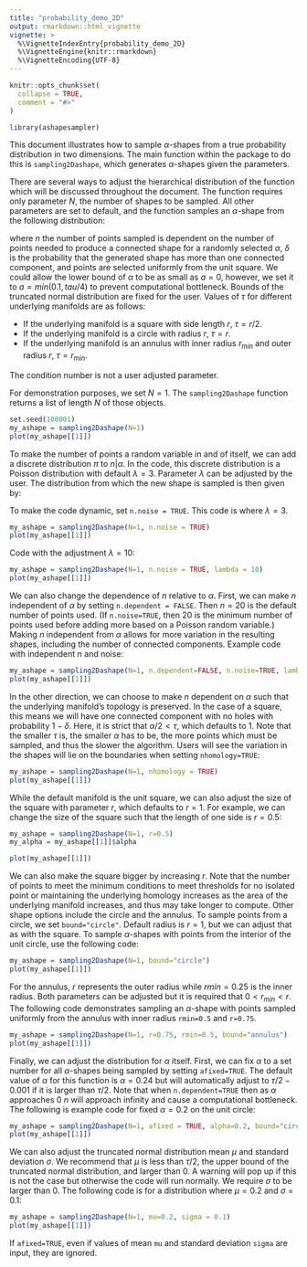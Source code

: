 ```yaml
---
title: "probability_demo_2D"
output: rmarkdown::html_vignette
vignette: >
  %\VignetteIndexEntry{probability_demo_2D}
  %\VignetteEngine{knitr::rmarkdown}
  %\VignetteEncoding{UTF-8}
---
```


```r
knitr::opts_chunk$set(
  collapse = TRUE,
  comment = "#>"
)
```

```r
library(ashapesampler)
```

This document illustrates how to sample $\alpha$-shapes from a true probability distribution in two dimensions. The main function within the package to do this is `sampling2Dashape`, which generates $\alpha$-shapes given the parameters. 

There are several ways to adjust the hierarchical distribution of the function which will be discussed throughout the document. The function requires only parameter $N$, the number of shapes to be sampled. All other parameters are set to default, and the function samples an $\alpha$-shape from the following distribution:

\begin{align*}
    \alpha & \sim \mathcal{N}_T(\mu=0.25,\sigma=0.5, a=\min(0.1, tau/4), b=\tau/2) \\
    n | \alpha & = n_{c min}(\alpha, \delta=0.05)\\
    x_1, ..., x_n & \stackrel{i.i.d.}{\sim} \text{Unif}(\mathcal{M} = \[0, 1\] \times \[0,1\]) 
\end{align*}

where $n$ the number of points sampled is dependent on the number of points needed to produce a connected shape for a randomly selected $\alpha$, $\delta$ is the probability that the generated shape has more than one connected component, and points are selected uniformly from the unit square. We could allow the lower bound of $\alpha$ to be as small as $a=0$, however, we set it to $a= min(0.1, tau/4)$ to prevent computational bottleneck. Bounds of the truncated normal distribution are fixed for the user. Values of $\tau$ for different underlying manifolds are as follows:

* If the underlying manifold is a square with side length $r$, $\tau=r/2$.
* If the underlying manifold is a circle with radius $r$, $\tau=r$.
* If the underlying manifold is an annulus with inner radius $r_{min}$ and outer radius $r$, $\tau = r_{min}$.

The condition number is not a user adjusted parameter.

For demonstration purposes, we set $N=1$. The `sampling2Dashape` function returns a list of length $N$ of those objects.

```r
set.seed(100001)
my_ashape = sampling2Dashape(N=1)
plot(my_ashape[[1]])
```

To make the number of points a random variable in and of itself, we can add a discrete distribution $\pi$ to $n | \alpha$. In the code, this discrete distribution is a Poisson distribution with default $\lambda = 3$. Parameter $\lambda$ can be adjusted by the user. The distribution from which the new shape is sampled is then given by:

\begin{align*}
    \alpha & \sim \mathcal{N}_T(\mu=0.25,\sigma=0.5, a=0, b=0.5) \\
    n | \alpha & = n_{c min}(\alpha, \delta=0.05) + \text{Poisson}(\lambda=3)\\
    x_1, ..., x_n & \stackrel{i.i.d.}{\sim} \text{Unif}(\mathcal{M} = \[0, 1\] \times \[0,1\]) 
\end{align*}

To make the code dynamic, set `n.noise = TRUE`. This code is where $\lambda = 3$. 

```r
my_ashape = sampling2Dashape(N=1, n.noise = TRUE)
plot(my_ashape[[1]])
```

Code with the adjustment $\lambda = 10$:

```r
my_ashape = sampling2Dashape(N=1, n.noise = TRUE, lambda = 10)
plot(my_ashape[[1]])
```

We can also change the dependence of $n$ relative to $\alpha$. First, we can make $n$ independent of $\alpha$ by setting `n.dependent = FALSE`. Then $n=20$ is the default number of points used. (If `n.noise=TRUE`, then 20 is the minimum number of points used before adding more based on a Poisson random variable.) Making $n$ independent from $\alpha$ allows for more variation in the resulting shapes, including the number of connected components. Example code with independent $n$ and noise:

```r
my_ashape = sampling2Dashape(N=1, n.dependent=FALSE, n.noise=TRUE, lambda = 5)
plot(my_ashape[[1]])
```

In the other direction, we can choose to make $n$ dependent on $\alpha$ such that the underlying manifold's topology is preserved. In the case of a square, this means we will have one connected component with no holes with probability $1 - \delta$. Here, it is strict that $\alpha/2 < \tau$, which defaults to 1. Note that the smaller $\tau$ is, the smaller $\alpha$ has to be, the more points which must be sampled, and thus the slower the algorithm. Users will see the variation in the shapes will lie on the boundaries when setting `nhomology=TRUE`:

```r
my_ashape = sampling2Dashape(N=1, nhomology = TRUE)
plot(my_ashape[[1]])
```

While the default manifold is the unit square, we can also adjust the size of the square with parameter $r$, which defaults to $r=1$. For example, we can change the size of the square such that the length of one side is $r = 0.5$: 

```r
my_ashape = sampling2Dashape(N=1, r=0.5)
my_alpha = my_ashape[[1]]$alpha

plot(my_ashape[[1]])
```

We can also make the square bigger by increasing $r$. Note that the number of points to meet the minimum conditions to meet thresholds for no isolated point or maintaining the underlying homology increases as the area of the underlying manifold increases, and thus may take longer to compute. Other shape options include the circle and the annulus. To sample points from a circle, we set `bound="circle"`. Default radius is $r=1$, but we can adjust that as with the square. To sample $\alpha$-shapes with points from the interior of the unit circle, use the following code:

```r
my_ashape = sampling2Dashape(N=1, bound="circle")
plot(my_ashape[[1]])
```

For the annulus, $r$ represents the outer radius while $rmin=0.25$ is the inner radius. Both parameters can be adjusted but it is required that $0 < r_{min} < r$. The following code demonstrates sampling an $\alpha$-shape with points sampled uniformly from the annulus with inner radius `rmin=0.5` and `r=0.75`.

```r
my_ashape = sampling2Dashape(N=1, r=0.75, rmin=0.5, bound="annulus")
plot(my_ashape[[1]])
```


Finally, we can adjust the distribution for $\alpha$ itself. First, we can fix $\alpha$ to a set number for all $\alpha$-shapes being sampled by setting `afixed=TRUE`. The default value of $\alpha$ for this function is $\alpha = 0.24$ but will automatically adjust to $\tau/2-0.001$ if it is larger than $\tau/2$. Note that when `n.dependent=TRUE` then as $\alpha$ approaches 0 $n$ will approach infinity and cause a computational bottleneck. The following is example code for fixed $\alpha=0.2$ on the unit circle:

```r
my_ashape = sampling2Dashape(N=1, afixed = TRUE, alpha=0.2, bound="circle")
plot(my_ashape[[1]])
```

We can also adjust the truncated normal distribution mean $\mu$ and standard deviation $\sigma$. We recommend that $\mu$ is less than $\tau/2$, the upper bound of the truncated normal distribution, and larger than 0. A warning will pop up if this is not the case but otherwise the code will run normally. We require $\sigma$ to be larger than 0. The following code is for a distribution where $\mu = 0.2$ and $\sigma = 0.1$:

```r
my_ashape = sampling2Dashape(N=1, mu=0.2, sigma = 0.1)
plot(my_ashape[[1]])
```

If `afixed=TRUE`, even if values of mean `mu` and standard deviation `sigma` are input, they are ignored.
